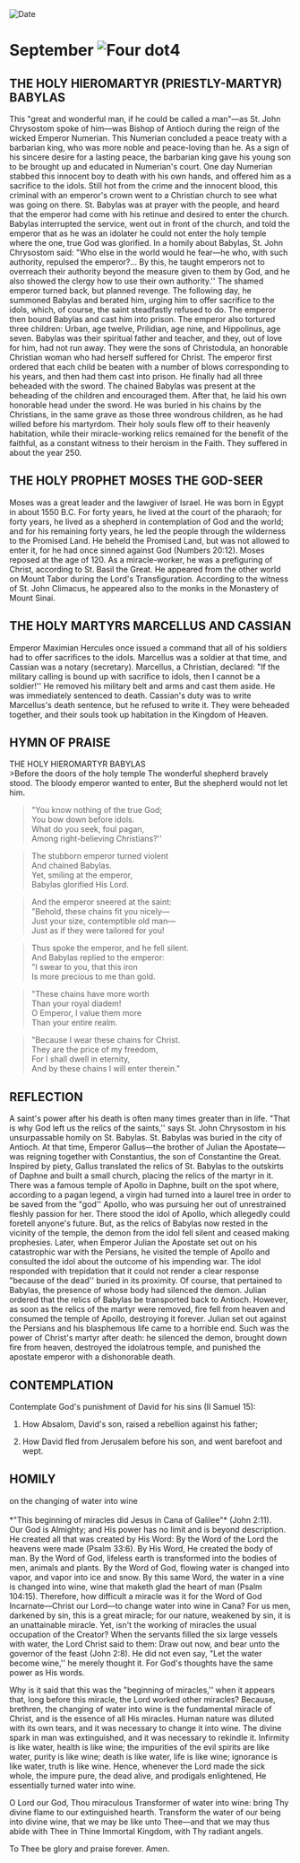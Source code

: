 
<RunningHead />
<Image src="/title-imprint.png" height={68} width={50} alt="Date" className="title-imprint"/>

# <div id="date">September <Image className="four-dot" src="/four-dot.png" height={15} width={15} alt="Four dot" />4</div>

## THE HOLY HIEROMARTYR (PRIESTLY-MARTYR) BABYLAS

This "great and wonderful man, if he could be called a man"—as St. John Chrysostom spoke of him—was Bishop of Antioch during the reign of the wicked Emperor Numerian. This Numerian concluded a peace treaty with a barbarian king, who was more noble and peace-loving than he. As a sign of his sincere desire for a lasting peace, the barbarian king gave his young son to be brought up and educated in Numerian's court. One day Numerian stabbed this innocent boy to death with his own hands, and offered him as a sacrifice to the idols. Still hot from the crime and the innocent blood, this criminal with an emperor's crown went to a Christian church to see what was going on there. St. Babylas was at prayer with the people, and heard that the emperor had come with his retinue and desired to enter the church. Babylas interrupted the service, went out in front of the church, and told the emperor that as he was an idolater he could not enter the holy temple where the one, true God was glorified. In a homily about Babylas, St. John Chrysostom said: "Who else in the world would he fear—he who, with such authority, repulsed the emperor?… By this, he taught emperors not to overreach their authority beyond the measure given to them by God, and he also showed the clergy how to use their own authority.'' The shamed emperor turned back, but planned revenge. The following day, he summoned Babylas and berated him, urging him to offer sacrifice to the idols, which, of course, the saint steadfastly refused to do. The emperor then bound Babylas and cast him into prison. The emperor also tortured three children: Urban, age twelve, Prilidian, age nine, and Hippolinus, age seven. Babylas was their spiritual father and teacher, and they, out of love for him, had not run away. They were the sons of Christodula, an honorable Christian woman who had herself suffered for Christ. The emperor first ordered that each child be beaten with a number of blows corresponding to his years, and then had them cast into prison. He finally had all three beheaded with the sword. The chained Babylas was present at the beheading of the children and encouraged them. After that, he laid his own honorable head under the sword. He was buried in his chains by the Christians, in the same grave as those three wondrous children, as he had willed before his martyrdom. Their holy souls flew off to their heavenly habitation, while their miracle-working relics remained for the benefit of the faithful, as a constant witness to their heroism in the Faith. They suffered in about the year 250.

## THE HOLY PROPHET MOSES THE GOD-SEER

Moses was a great leader and the lawgiver of Israel. He was born in Egypt in about 1550 B.C. For forty years, he lived at the court of the pharaoh; for forty years, he lived as a shepherd in contemplation of God and the world; and for his remaining forty years, he led the people through the wilderness to the Promised Land. He beheld the Promised Land, but was not allowed to enter it, for he had once sinned against God (Numbers 20:12). Moses reposed at the age of 120. As a miracle-worker, he was a prefiguring of Christ, according to St. Basil the Great. He appeared from the other world on Mount Tabor during the Lord's Transfiguration. According to the witness of St. John Climacus, he appeared also to the monks in the Monastery of Mount Sinai.

## THE HOLY MARTYRS MARCELLUS AND CASSIAN

Emperor Maximian Hercules once issued a command that all of his soldiers had to offer sacrifices to the idols. Marcellus was a soldier at that time, and Cassian was a notary (secretary). Marcellus, a Christian, declared: "If the military calling is bound up with sacrifice to idols, then I cannot be a soldier!'' He removed his military belt and arms and cast them aside. He was immediately sentenced to death. Cassian's duty was to write Marcellus's death sentence, but he refused to write it. They were beheaded together, and their souls took up habitation in the Kingdom of Heaven.

## HYMN OF PRAISE
<div style={{textAlign:'center', color:'crimson', fontWeight:'bold'}}>
THE HOLY HIEROMARTYR BABYLAS
</div>
>Before the doors of the holy temple  
The wonderful shepherd bravely stood.  
The bloody emperor wanted to enter,  
But the shepherd would not let him.  

>"You know nothing of the true God;  
You bow down before idols.  
What do you seek, foul pagan,   
Among right-believing Christians?''  

>The stubborn emperor turned violent  
And chained Babylas.  
Yet, smiling at the emperor,  
Babylas glorified His Lord.  

>And the emperor sneered at the saint:  
"Behold, these chains fit you nicely—  
Just your size, contemptible old man—  
Just as if they were tailored for you!  

>Thus spoke the emperor, and he fell silent.  
And Babylas replied to the emperor:  
"I swear to you, that this iron  
Is more precious to me than gold.  

>"These chains have more worth  
Than your royal diadem!  
O Emperor, I value them more  
Than your entire realm.  

>"Because I wear these chains for Christ.  
They are the price of my freedom,  
For I shall dwell in eternity,  
And by these chains I will enter therein."  
 
## REFLECTION

A saint's power after his death is often many times greater than in life. "That is why God left us the relics of the saints,'' says St. John Chrysostom in his unsurpassable homily on St. Babylas. St. Babylas was buried in the city of Antioch. At that time, Emperor Gallus—the brother of Julian the Apostate—was reigning together with Constantius, the son of Constantine the Great. Inspired by piety, Gallus translated the relics of St. Babylas to the outskirts of Daphne and built a small church, placing the relics of the martyr in it. There was a famous temple of Apollo in Daphne, built on the spot where, according to a pagan legend, a virgin had turned into a laurel tree in order to be saved from the "god'' Apollo, who was pursuing her out of unrestrained fleshly passion for her. There stood the idol of Apollo, which allegedly could foretell anyone's future. But, as the relics of Babylas now rested in the vicinity of the temple, the demon from the idol fell silent and ceased making prophesies. Later, when Emperor Julian the Apostate set out on his catastrophic war with the Persians, he visited the temple of Apollo and consulted the idol about the outcome of his impending war. The idol responded with trepidation that it could not render a clear response "because of the dead'' buried in its proximity. Of course, that pertained to Babylas, the presence of whose body had silenced the demon. Julian ordered that the relics of Babylas be transported back to Antioch. However, as soon as the relics of the martyr were removed, fire fell from heaven and consumed the temple of Apollo, destroying it forever. Julian set out against the Persians and his blasphemous life came to a horrible end. Such was the power of Christ's martyr after death: he silenced the demon, brought down fire from heaven, destroyed the idolatrous temple, and punished the apostate emperor with a dishonorable death.

## CONTEMPLATION

Contemplate God's punishment of David for his sins (II Samuel 15):

1. How Absalom, David's son, raised a rebellion against his father;

2. How David fled from Jerusalem before his son, and went barefoot and wept.


## HOMILY
<div style={{textAlign:'center', color:'crimson', fontWeight:'bold'}}>
on the changing of water into wine
</div>
<br />
<div style={{textAlign:'right'}}>
*"This beginning of miracles did Jesus in Cana of Galilee"* (John 2:11).
</div>
Our God is Almighty; and His power has no limit and is beyond description. He created all that was created by His Word: By the Word of the Lord the heavens were made (Psalm 33:6). By His Word, He created the body of man. By the Word of God, lifeless earth is transformed into the bodies of men, animals and plants. By the Word of God, flowing water is changed into vapor, and vapor into ice and snow. By this same Word, the water in a vine is changed into wine, wine that maketh glad the heart of man (Psalm 104:15).  Therefore, how difficult a miracle was it for the Word of God Incarnate—Christ our Lord—to change water into wine in Cana? For us men, darkened by sin, this is a great miracle; for our nature, weakened by sin, it is an unattainable miracle. Yet, isn't the working of miracles the usual occupation of the Creator? When the servants filled the six large vessels with water, the Lord Christ said to them: Draw out now, and bear unto the governor of the feast (John 2:8). He did not even say, "Let the water become wine,'' he merely thought it. For God's thoughts have the same power as His words.

Why is it said that this was the "beginning of miracles,'' when it appears that, long before this miracle, the Lord worked other miracles? Because, brethren, the changing of water into wine is the fundamental miracle of Christ, and is the essence of all His miracles. Human nature was diluted with its own tears, and it was necessary to change it into wine. The divine spark in man was extinguished, and it was necessary to rekindle it. Infirmity is like water, health is like wine; the impurities of the evil spirits are like water, purity is like wine; death is like water, life is like wine; ignorance is like water, truth is like wine. Hence, whenever the Lord made the sick whole, the impure pure, the dead alive, and prodigals enlightened, He essentially turned water into wine.

O Lord our God, Thou miraculous Transformer of water into wine: bring Thy divine flame to our extinguished hearth. Transform the water of our being into divine wine, that we may be like unto Thee—and that we may thus abide with Thee in Thine Immortal Kingdom, with Thy radiant angels.

To Thee be glory and praise forever. Amen.